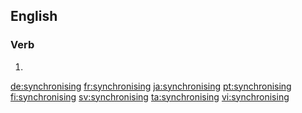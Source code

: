 ==English==

===Verb===
{{head|en|present participle}}

# {{present participle of|synchronise|lang=en}}

[[de:synchronising]]
[[fr:synchronising]]
[[ja:synchronising]]
[[pt:synchronising]]
[[fi:synchronising]]
[[sv:synchronising]]
[[ta:synchronising]]
[[vi:synchronising]]